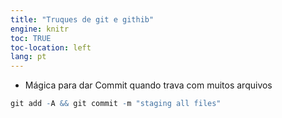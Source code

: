 ```yaml
---
title: "Truques de git e githib"
engine: knitr
toc: TRUE
toc-location: left
lang: pt
---
```



- Mágica para dar Commit quando trava com muitos arquivos 

```r
git add -A && git commit -m "staging all files"
```